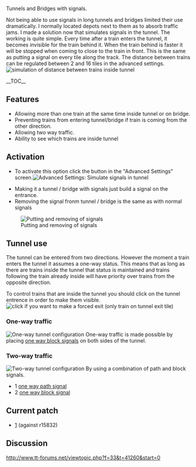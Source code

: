 Tunnels and Bridges with signals.

Not being able to use signals in long tunnels and bridges limited their use dramatically.
I normally located depots next to them as to absorb traffic jams.
I made a solution now that simulates signals in the tunnel.
The working is quite simple.
Every time after a train enters the tunnel, it becomes invisible for the train behind it.
When the train behind is faster it will be stopped when coming to close to the train in front.
This is the same as putting a signal on every tile along the track.
The distance between trains can be regulated between 2 and 16 tiles in the advanced settings.
[[File:en/Dist.png|frame|simulation of distance between trains inside tunnel]]

__TOC__


== Features ==

* Allowing more than one train at the same time inside tunnel or on bridge.
* Preventing trains from entering tunnel/bridge if train is coming from the other direction.
* Allowing two way traffic.
* Ability to see which trains are inside tunnel

== Activation ==

* To activate this option click the button in the "Advanced Settings" screen.[[File:en/Advset.png|frame|Advanced Settings: Simulate signals in tunnel]]
















* Making it a tunnel / bridge with signals just build a signal on the entrance.
* Removing the signal fronm tunnel / bridge is the same as with normal signals
[[File:en/Community/Patches/Put and remove signal.png|frame|Putting and removing of signals]]

== Tunnel use ==

The tunnel can be entered from two directions.
However the moment a train enters the tunnel it assumes a one-way status.
This means that as long as there are trains inside the tunnel that status is maintained and trains following the train already inside will have priority over trains from the opposite direction.

To control trains that are inside the tunnel you should click on the tunnel entrence in order to make them visible.
[[File:en/Click.png|frame|click if you want to make a forced exit (only train on tunnel exit tile)]]












=== One-way traffic ===
[[File:en/1way.png|frame|One-way tunnel configuration]]
One-way traffic is made possible by placing [[en/Manual/Signals#one-way-signals|one way block signals]] on both sides of the tunnel.








=== Two-way traffic ===
[[File:en/2way.png|frame|Two-way tunnel configuration]]
By using a combination of path and block signals.
* 1 [[en/Manual/Signals#path-signals|one way path signal]]
* 2 [[en/Manual/Signals#one-way-signals|one way block signal]]






== Current patch ==

* [http://www.tt-forums.net/download/file.php?id=108105] (against r15832)


== Discussion ==

http://www.tt-forums.net/viewtopic.php?f=33&t=41260&start=0
